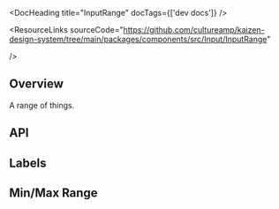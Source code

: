 
<Meta of={InputRangeStories} />

<DocHeading title="InputRange" docTags={['dev docs']} />

<ResourceLinks
  sourceCode="https://github.com/cultureamp/kaizen-design-system/tree/main/packages/components/src/Input/InputRange"

/>

<KAIOInstallation exportNames="InputRange" />

## Overview

A range of things.

<Canvas of={InputRangeStories.Playground} />
<Controls of={InputRangeStories.Playground} />

## API

## Labels

<Canvas of={InputRangeStories.Labels} />

## Min/Max Range

<Canvas of={InputRangeStories.Range} />
